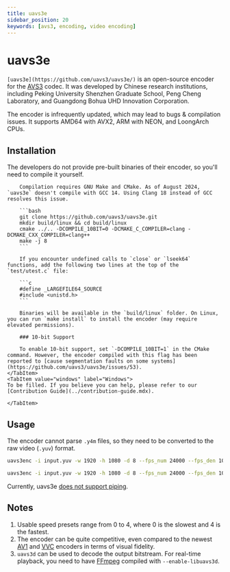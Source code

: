 ```yaml
---
title: uavs3e
sidebar_position: 20
keywords: [avs3, encoding, video encoding]
---
```


# uavs3e

`[uavs3e](https://github.com/uavs3/uavs3e/)` is an open-source encoder for the [AVS3](/docs/video/AVS3) codec. It was developed by Chinese research institutions, including Peking University Shenzhen Graduate School, Peng Cheng Laboratory, and Guangdong Bohua UHD Innovation Corporation.

The encoder is infrequently updated, which may lead to bugs & compilation issues. It supports AMD64 with AVX2, ARM with NEON, and LoongArch CPUs.

## Installation

<Tabs>
    <TabItem value="unixlike" label="Linux & macOS">
        The developers do not provide pre-built binaries of their encoder, so you'll need to compile it yourself.

        Compilation requires GNU Make and CMake. As of August 2024, `uavs3e` doesn't compile with GCC 14. Using Clang 18 instead of GCC resolves this issue.

        ```bash
        git clone https://github.com/uavs3/uavs3e.git
        mkdir build/linux && cd build/linux
        cmake ../.. -DCOMPILE_10BIT=0 -DCMAKE_C_COMPILER=clang -DCMAKE_CXX_COMPILER=clang++
        make -j 8
        ```

        If you encounter undefined calls to `close` or `lseek64` functions, add the following two lines at the top of the `test/utest.c` file:

        ```c
        #define _LARGEFILE64_SOURCE
        #include <unistd.h>
        ```

        Binaries will be available in the `build/linux` folder. On Linux, you can run `make install` to install the encoder (may require elevated permissions).

        ### 10-bit Support

        To enable 10-bit support, set `-DCOMPILE_10BIT=1` in the CMake command. However, the encoder compiled with this flag has been reported to [cause segmentation faults on some systems](https://github.com/uavs3/uavs3e/issues/53).
    </TabItem>
    <TabItem value="windows" label="Windows">
    To be filled. If you believe you can help, please refer to our [Contribution Guide](../contribution-guide.mdx).

    </TabItem>
</Tabs>

## Usage

The encoder cannot parse `.y4m` files, so they need to be converted to the raw video (`.yuv`) format.

```bash title="Simple 8-bit FHD 23.976 fps input with QP 20 and raw avs3 bitstream output"
uavs3enc -i input.yuv -w 1920 -h 1080 -d 8 --fps_num 24000 --fps_den 1001 -q 20 -o output.avs3
```

```bash title="Speed 2, CRF 20, intra period 120, multithreaded"
uavs3enc -i input.yuv -w 1920 -h 1080 -d 8 --fps_num 24000 --fps_den 1001 -p 120 --wpp_threads 8 --frm_threads 8 --speed_level 2 --rc_type 1 -q 20 -o output.avs3
```

Currently, uavs3e [does not support piping](https://github.com/uavs3/uavs3e/issues/2).

## Notes

1. Usable speed presets range from 0 to 4, where 0 is the slowest and 4 is the fastest.
2. The encoder can be quite competitive, even compared to the newest [AV1](../video/AV1.mdx) and [VVC](../video/VVC.mdx) encoders in terms of visual fidelity.
3. `uavs3d` can be used to decode the output bitstream. For real-time playback, you need to have [FFmpeg](/docs/utilities/ffmpeg) compiled with `--enable-libuavs3d`.